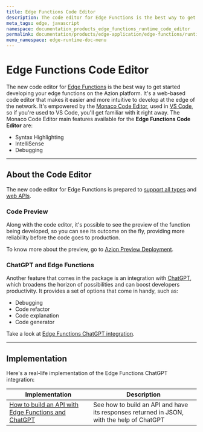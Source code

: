 ```yaml
---
title: Edge Functions Code Editor
description: The code editor for Edge Functions is the best way to get started developing at the edge.
meta_tags: edge, javascript
namespace: documentation_products_edge_functions_runtime_code_editor
permalink: documentation/products/edge-application/edge-functions/runtime-api/code-editor
menu_namespace: edge-runtime-doc-menu
---
```


# Edge Functions Code Editor

The new code editor for [Edge Functions](https://www.azion.com/en/documentation/products/edge-application/edge-functions/) is the best way to get started developing your edge functions on the Azion platform. It's a web-based code editor that makes it easier and more intuitive to develop at the edge of the network. It's empowered by the [Monaco Code Editor](https://microsoft.github.io/monaco-editor/docs.html), used in [VS Code](https://code.visualstudio.com/), so if you're used to VS Code, you'll get familiar with it right away. The Monaco Code Editor main features available for the **Edge Functions Code Editor** are:

- Syntax Highlighting
- IntelliSense
- Debugging

---

## About the Code Editor

The new code editor for Edge Functions is prepared to [support all types](https://www.azion.com/en/documentation/products/edge-application/edge-functions/runtime-apis/javascript/supported-types/) and [web APIs](https://www.azion.com/en/documentation/products/edge-application/edge-functions/runtime-apis/javascript/web-standards/).

### Code Preview

Along with the code editor, it's possible to see the preview of the function being developed, so you can see its outcome on the fly, providing more reliability before the code goes to production.

To know more about the preview, go to [Azion Preview Deployment](https://www.azion.com/en/documentation/products/edge-application/edge-functions/runtime-api/preview-deployment/).

### ChatGPT and Edge Functions

Another feature that comes in the package is an integration with [ChatGPT](https://openai.com/blog/chatgpt), which broadens the horizon of possibilities and can boost developers productivity. It provides a set of options that come in handy, such as:

- Debugging
- Code refactor
- Code explanation
- Code generator

Take a look at [Edge Functions ChatGPT integration](https://www.azion.com/en/documentation/products/edge-application/edge-functions/runtime-api/ai-integration/).

---

## Implementation

Here's a real-life implementation of the Edge Functions ChatGPT integration:

| Implementation | Description |
| --- | --- |
| [How to build an API with Edge Functions and ChatGPT](https://www.azion.com/en/documentation/products/guides/edge-functions/api-builder/) | See how to build an API and have its responses returned in JSON, with the help of ChatGPT |
